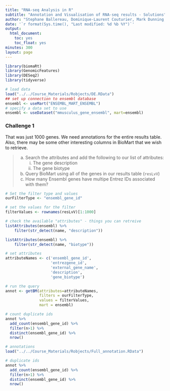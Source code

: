 ```yaml
---
title: "RNA-seq Analysis in R"
subtitle: "Annotation and Visualisation of RNA-seq results - Solutions"
author: "Stephane Ballereau, Dominique-Laurent Couturier, Mark Dunning, Abbi Edwards, Ashley Sawle"
date: '`r format(Sys.time(), "Last modified: %d %b %Y")`'
output:
  html_document:
    toc: yes
    toc_float: yes
minutes: 300
layout: page
---
```


```r
library(biomaRt)
library(GenomicFeatures)
library(DESeq2)
library(tidyverse)
```

```r
# load data
load("../../Course_Materials/Robjects/DE.RData")
## set up connection to ensembl database
ensembl <- useMart("ENSEMBL_MART_ENSEMBL")
# specify a data set to use
ensembl <- useDataset("mmusculus_gene_ensembl", mart=ensembl)
```

### Challenge 1

That was just 1000 genes. We need annotations for the entire results table.
Also, there may be some other interesting columns in BioMart that we wish to
retrieve.  

> (a) Search the attributes and add the following to our list of attributes:  
>       (i) The gene description   
>       (ii) The gene biotype  
> (b) Query BioMart using all of the genes in our results table (`resLvV`)  
> (c) How many Ensembl genes have multipe Entrez IDs associated with them?  

```r
# Set the filter type and values
ourFilterType <- "ensembl_gene_id"

# set the values for the filter
filterValues <- rownames(resLvV)[1:1000]

# check the available "attributes" - things you can retreive
listAttributes(ensembl) %>%
    filter(str_detect(name, "description"))

listAttributes(ensembl) %>%
    filter(str_detect(name, "biotype"))
```

```r
# set attributes
attributeNames <- c('ensembl_gene_id',
                    'entrezgene_id',
                    'external_gene_name',
                    'description',
                    'gene_biotype')

# run the query
annot <- getBM(attributes=attributeNames,
               filters = ourFilterType,
               values = filterValues,
               mart = ensembl)

# count duplicate ids
annot %>%
  add_count(ensembl_gene_id) %>% 
  filter(n>1) %>% 
  distinct(ensembl_gene_id) %>% 
  nrow()
```

```r
# annotations
load("../../Course_Materials/Robjects/Full_annotation.RData")

# duplicate ids
annot %>%
  add_count(ensembl_gene_id) %>% 
  filter(n>1) %>% 
  distinct(ensembl_gene_id) %>% 
  nrow()
```